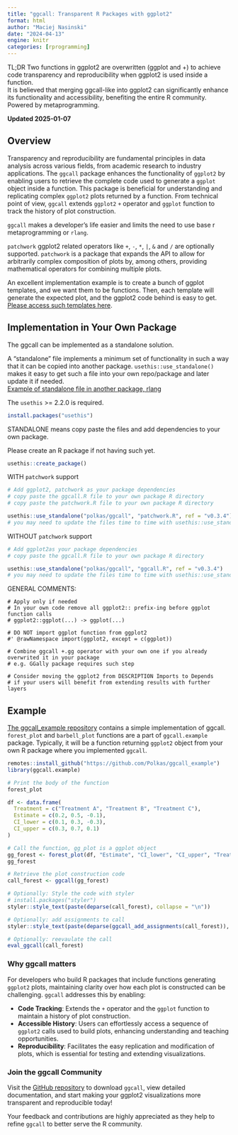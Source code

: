 ```yaml
---
title: "ggcall: Transparent R Packages with ggplot2"
format: html
author: "Maciej Nasinski"
date: "2024-04-13"
engine: knitr
categories: [rprogramming]
---
```


TL;DR Two functions in ggplot2 are overwritten (ggplot and +) to achieve code transparency and reproducibility when ggplot2 is used inside a function.  
It is believed that merging ggcall-like into ggplot2 can significantly enhance its functionality and accessibility, benefiting the entire R community.  
Powered by metaprogramming.

**Updated 2025-01-07**

## Overview

Transparency and reproducibility are fundamental principles in data analysis across various fields, from academic
research to industry applications. The `ggcall` package enhances the functionality of `ggplot2` by enabling users to retrieve the complete code used to generate a `ggplot` object inside a function. This package is beneficial for understanding and replicating complex `ggplot2` plots returned by a function. From technical point of view, `ggcall` extends `ggplot2` `+` operator and `ggplot` function to track the history of plot construction.

`ggcall` makes a developer's life easier and limits the need to use base r metaprogramming or `rlang`.

`patchwork` ggplot2 related operators like `+`, `-`, `*`, `|`, `&` and `/` are optionally supported. 
`patchwork` is a package that expands the API to allow for arbitrarily complex composition of plots by, 
among others, providing mathematical operators for combining multiple plots.

An excellent implementation example is to create a bunch of ggplot templates, and we want them to be functions.
Then, each template will generate the expected plot, and the ggplot2 code behind is easy to get.
[Please access such templates here](https://github.com/Polkas/ggcall_example).

## Implementation in Your Own Package

The ggcall can be implemented as a standalone solution.

A "standalone" file implements a minimum set of functionality in such a way that it can be copied into another package. 
`usethis::use_standalone()` makes it easy to get such a file into your own repo/package and later update it if needed.  
[Example of standalone file in another package, rlang](https://github.com/r-lib/rlang/blob/main/R/standalone-purrr.R)


The `usethis` >= 2.2.0 is required.

```r
install.packages("usethis")
```

STANDALONE means copy paste the files and add dependencies to your own package.

Please create an R package if not having such yet.

```r
usethis::create_package()
```

WITH `patchwork` support

```r
# Add ggplot2, patchwork as your package dependencies
# copy paste the ggcall.R file to your own package R directory
# copy paste the patchwork.R file to your own package R directory

usethis::use_standalone("polkas/ggcall", "patchwork.R", ref = "v0.3.4")
# you may need to update the files time to time with usethis::use_standalone
```

WITHOUT `patchwork` support

```r
# Add ggplot2as your package dependencies
# copy paste the ggcall.R file to your own package R directory

usethis::use_standalone("polkas/ggcall", "ggcall.R", ref = "v0.3.4")
# you may need to update the files time to time with usethis::use_standalone
```

GENERAL COMMENTS:

```
# Apply only if needed
# In your own code remove all ggplot2:: prefix-ing before ggplot function calls
# ggplot2::ggplot(...) -> ggplot(...)
```

```
# DO NOT import ggplot function from ggplot2
#' @rawNamespace import(ggplot2, except = c(ggplot))
```

```
# Combine ggcall +.gg operator with your own one if you already overwrited it in your package
# e.g. GGally package requires such step
```

```
# Consider moving the ggplot2 from DESCRIPTION Imports to Depends 
# if your users will benefit from extending results with further layers
```

## Example

[The ggcall_example repository](https://github.com/Polkas/ggcall_example) contains a simple implementation of ggcall.
`forest_plot` and `barbell_plot` functions are a part of `ggcall.example` package.
Typically, it will be a function returning `ggplot2` object from your own R package where you implemented `ggcall`.

```r
remotes::install_github("https://github.com/Polkas/ggcall_example")
library(ggcall.example)

# Print the body of the function
forest_plot

df <- data.frame(
  Treatment = c("Treatment A", "Treatment B", "Treatment C"),
  Estimate = c(0.2, 0.5, -0.1),
  CI_lower = c(0.1, 0.3, -0.3),
  CI_upper = c(0.3, 0.7, 0.1)
)

# Call the function, gg_plot is a ggplot object
gg_forest <- forest_plot(df, "Estimate", "CI_lower", "CI_upper", "Treatment")
gg_forest

# Retrieve the plot construction code
call_forest <- ggcall(gg_forest)

# Optionally: Style the code with styler
# install.packages("styler")
styler::style_text(paste(deparse(call_forest), collapse = "\n"))

# Optionally: add assignments to call
styler::style_text(paste(deparse(ggcall_add_assignments(call_forest)), collapse = "\n"))

# Optionally: reevaulate the call
eval_ggcall(call_forest)
```

### Why ggcall matters

For developers who build R packages that include functions generating `ggplot2` plots, maintaining clarity over how each plot is constructed can be challenging. `ggcall` addresses this by enabling:  

- **Code Tracking**: Extends the `+` operator and the `ggplot` function to maintain a history of plot construction.  
- **Accessible History**: Users can effortlessly access a sequence of `ggplot2` calls used to build plots, enhancing understanding and teaching opportunities.  
- **Reproducibility**: Facilitates the easy replication and modification of plots, which is essential for testing and extending visualizations.  

### Join the ggcall Community

Visit the [GitHub repository](https://github.com/Polkas/ggcall) to download `ggcall`, view detailed documentation, and start making your ggplot2 visualizations more transparent and reproducible today!

Your feedback and contributions are highly appreciated as they help to refine `ggcall` to better serve the R community.
